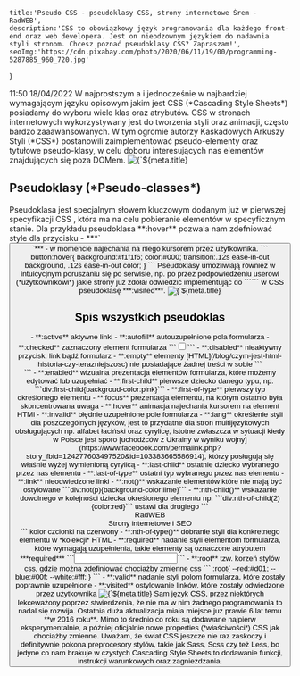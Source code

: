     title:'Pseudo CSS - pseudoklasy CSS, strony internetowe Śrem - RadWEB',
    description:'CSS to obowiązkowy język programowania dla każdego front-end oraz web developera. Jest on nieodzownym językiem do nadawnia styli stronom. Chcesz poznać pseudoklasy CSS? Zapraszam!',
    seoImg:'https://cdn.pixabay.com/photo/2020/06/11/19/00/programming-5287885_960_720.jpg'
}

<Title>Pseudo CSS I - pseudoklasy</Title>
<Date>11:50 18/04/2022</Date>
<Tags tags={[
    tagsObj.seo.name,
    tagsObj.html.name
]}></Tags>
<Excerpt>
W najprostszym a i jednocześnie w najbardziej wymagającym języku opisowym jakim jest CSS (*Cascading Style Sheets*) posiadamy do wyboru wiele klas oraz atrybutów. CSS w stronach internetowych wykorzystywany jest do tworzenia styli oraz animacji, często bardzo zaaawansowanych. W tym ogromie autorzy Kaskadowych Arkuszy Styli (*CSS*) postanowili zaimplementować pseudo-elementy oraz tytułowe pseudo-klasy, w celu doboru interesujących nas elementów znajdujących się poza DOMem.
</Excerpt>
<Img 
isMain={true} 
path='https://cdn.pixabay.com/photo/2020/06/11/19/00/programming-5287885_960_720.jpg' 
title={`${meta.title} - zdjęcie`}
/>
<H2>Pseudoklasy (*Pseudo-classes*)</H2>
<Content>
Pseudoklasa jest specjalnym słowem kluczowym dodanym już w pierwszej specyfikacji CSS , która ma na celu pobieranie elementów w specyficznym stanie. Dla przykładu pseudoklasa **:hover** pozwala nam zdefniować style dla przycisku - ***`<button>`*** - w momencie najechania na niego kursorem przez użytkownika. 
</Content>
<Content>
</Content>
<Content>
    ```
        button:hover{
            background:#f1f1f6;
            color:#000;
            transition:.12s ease-in-out background, .12s ease-in-out color;
        }
    ```
</Content>
<Content>
Pseudoklasy umożliwiają również w intuicycjnym poruszaniu się po serwisie, np. po przez podpowiedzeniu userowi (*użytkownikowi*) jakie strony już zdołał odwiedzić implementując do ```<a></a>``` w CSS pseudoklasę ***:visited***.
</Content>
<Img 
isMain={false} 
path='https://cdn.pixabay.com/photo/2017/08/06/22/44/laptop-2597139_960_720.jpg' 
title={`${meta.title} - zdjęcie`}
/>
<H2>Spis wszystkich pseudoklas</H2>
<Content>
</Content>
<Content>
    - **:active** aktywne linki
    - **:autofill** autouzupełnione pola formularza
    - **:checked** zaznaczony element formularza ```<input type='checkbox'/>```
    - **:disabled** nieaktywny przycisk, link bądź formularz
    - **:empty** elementy [HTML](/blog/czym-jest-html-historia-czy-terazniejszosc) nie posiadające żadnej treści w sobie ```<div></div>```
    - **:enabled** wizualna prezentacja elementów formularza, które możemy edytować lub uzupełniać
    - **:first-child** pierwsze dziecko danego typu, np. ```div:first-child{backgroud-color:pink}```
    - **:first-of-type** pierwszy typ określonego elementu
    - **:focus** prezentacja elementu, na którym ostatnio była skoncentrowana uwaga
    - **:hover** animacja najechania kursorem na element HTMl
    - **:invalid** błędnie uzupełnione pole formularza
    - **:lang** określenie styli dla poszczególnych języków, jest to przydatne dla stron multijęzykowych obsługujących np. alfabet łaciński oraz cyrylicę, istotne zwłaszcza w sytuacji kiedy w Polsce jest sporo [uchodźców z Ukrainy w wyniku wojny](https://www.facebook.com/permalink.php?story_fbid=124277603497520&id=103383665586914), którzy posługują się właśnie wyżej wymienioną cyrylicą
    - **:last-child** ostatnie dziecko wybranego przez nas elementu
    - **:last-of-type** ostatni typ wybranego przez nas elementu
    - **:link** nieodwiedzone linki
    - **:not()** wskazanie elementów które nie mają być ostylowane ```div:not(p){background-color:lime}```
    - **:nth-child()** wskazanie dowolnego w kolejności dziecka określonego elementu np. ```div:nth-of-child(2){color:red}``` ustawi dla drugiego ```<div>RadWEB</div><div>Strony internetowe i SEO</div>``` kolor czcionki na czerwony
    - **:nth-of-type()** dobranie styli dla konkretnego elementu w *kolekcji* HTML 
    - **:required** nadanie styli elementom formularza, które wymagają uzupełnienia, takie elementy są oznaczone atrybutem ***required*** ```<input type='text' id='example' name='example' required />```
    - **:root** tzw. korzeń stylów css, gdzie można zdefiniować chociażby zmienne css
        ```
            :root{
                --red:#d01;
                --blue:#00f;
                --white:#fff;
            }
        ```
    - **:valid** nadanie styli polom formularza, które zostały poprawnie uzupełnione
    - **:visited** ostylowanie linków, które zostały odwiedzone przez użytkownika
</Content>
<Img 
isMain={false} 
path='https://cdn.pixabay.com/photo/2021/08/11/16/06/mountain-6538890_960_720.jpg' 
title={`${meta.title} - zdjęcie`}
/>
<Content>
</Content>
<Content>
Sam język CSS, przez niektórych lekceważony poprzez stwierdzenia, że nie ma w nim żadnego programowania to nadal się rozwija. Ostatnia duża aktualizacja miała miejsce już prawie 6 lat temu **w 2016 roku**. Mimo to średnio co roku są dodawane najpierw eksperymentalnie, a później oficjalnie nowe properties (*właściwości*) CSS jak chociażby zmienne. Uważam, że świat CSS jeszcze nie raz zaskoczy i definitywnie pokona preprocesory stylów, takie jak Sass, Scss czy też Less, bo jedyne co nam brakuje w czystych Cascading Style Sheets to dodawanie funkcji, instrukcji warunkowych oraz zagnieżdżania.
</Content>

